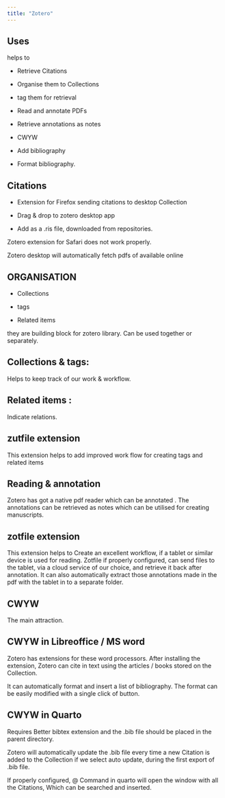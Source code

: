 ```yaml
---
title: "Zotero"
---
```


## Uses

helps to 

-   Retrieve Citations 

-   Organise them to Collections 

-   tag them for retrieval 

-   Read and annotate PDFs 

-   Retrieve annotations as notes 

-   CWYW 

-   Add bibliography 

-   Format bibliography. 

## **Citations** 

-   Extension for Firefox sending citations to desktop Collection 

-   Drag & drop to zotero desktop app

-   Add as a .ris file, downloaded from repositories. 

Zotero extension for Safari does not work properly. 

Zotero desktop will automatically fetch pdfs of available online

## **ORGANISATION** 

-   Collections 

-   tags 

-   Related items 

they are building block for zotero library. Can be used together or separately.

## **Collections & tags:** 

Helps to keep track of our work & workflow. 

## **Related items :** 

Indicate relations. 

## **zutfile extension**

This extension helps to add improved work flow for creating tags and related items 

## **Reading & annotation** 

Zotero has got a native pdf reader which can be annotated . The annotations can be retrieved as notes which can be utilised for creating manuscripts. 

## **zotfile extension** 

This extension helps to Create an excellent workflow, if a tablet or similar device is used for reading. Zotfile if properly configured, can send files to the tablet, via a cloud service of our choice, and retrieve it back after annotation. It can also automatically extract those annotations made in the pdf with the tablet in to a separate folder. 

## **CWYW** 

The main attraction. 

## **CWYW in Libreoffice / MS word** 

Zotero has extensions for these word processors. After installing the extension, Zotero can cite in text using the articles / books stored on the Collection. 

It can automatically format and insert a list of bibliography. The format can be easily modified with a single click of button.

## **CWYW in Quarto** 

Requires Better bibtex extension and the .bib file should be placed in the parent directory. 

Zotero will automatically update the .bib file every time a new Citation is added to the Collection if we select auto update, during the first export of .bib file. 

If properly configured, \@ Command in quarto will open the window with all the Citations, Which can be searched and inserted.
